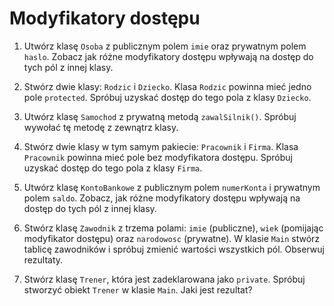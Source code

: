 # Modyfikatory dostępu

1. Utwórz klasę `Osoba` z publicznym polem `imie` oraz prywatnym polem `haslo`. Zobacz jak różne modyfikatory dostępu wpływają na dostęp do tych pól z innej klasy.

2. Stwórz dwie klasy: `Rodzic` i `Dziecko`. Klasa `Rodzic` powinna mieć jedno pole `protected`. Spróbuj uzyskać dostęp do tego pola z klasy `Dziecko`.

3. Utwórz klasę `Samochod` z prywatną metodą `zawalSilnik()`. Spróbuj wywołać tę metodę z zewnątrz klasy.

4. Stwórz dwie klasy w tym samym pakiecie: `Pracownik` i `Firma`. Klasa `Pracownik` powinna mieć pole bez modyfikatora dostępu. Spróbuj uzyskać dostęp do tego pola z klasy `Firma`.

5. Utwórz klasę `KontoBankowe` z publicznym polem `numerKonta` i prywatnym polem `saldo`. Zobacz, jak różne modyfikatory dostępu wpływają na dostęp do tych pól z innej klasy.

6. Stwórz klasę `Zawodnik` z trzema polami: `imie` (publiczne), `wiek` (pomijając modyfikator dostępu) oraz `narodowosc` (prywatne). W klasie `Main` stwórz tablicę zawodników i spróbuj zmienić wartości wszystkich pól. Obserwuj rezultaty.

7. Stwórz klasę `Trener`, która jest zadeklarowana jako `private`. Spróbuj stworzyć obiekt `Trener` w klasie `Main`. Jaki jest rezultat?
